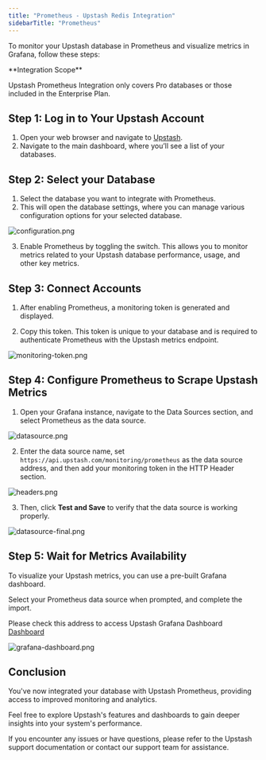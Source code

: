 ```yaml
---
title: "Prometheus - Upstash Redis Integration"
sidebarTitle: "Prometheus"
---
```


To monitor your Upstash database in Prometheus and visualize metrics in Grafana, follow these steps:

<Check >
**Integration Scope**

Upstash Prometheus Integration only covers Pro databases or those included in the Enterprise Plan.

</Check>

## **Step 1: Log in to Your Upstash Account**

1. Open your web browser and navigate to [Upstash](https://console.upstash.com/).
2. Navigate to the main dashboard, where you’ll see a list of your databases.

## **Step 2: Select your Database**

1. Select the database you want to integrate with Prometheus.
2. This will open the database settings, where you can manage various configuration options for your selected database.

![configuration.png](/img/prometheus/configuration.png)

3. Enable Prometheus by toggling the switch. This allows you to monitor metrics related to your Upstash database performance, usage, and other key metrics.

## **Step 3: Connect Accounts**

1. After enabling Prometheus, a monitoring token is generated and displayed.

2. Copy this token. This token is unique to your database and is required to authenticate Prometheus with the Upstash metrics endpoint.

![monitoring-token.png](/img/prometheus/monitoring-token.png)

## **Step 4: Configure Prometheus to Scrape Upstash Metrics**

1. Open your Grafana instance, navigate to the Data Sources section, and select Prometheus as the data source.

![datasource.png](/img/prometheus/datasoure.png)

2. Enter the data source name, set `https://api.upstash.com/monitoring/prometheus` as the data source address, and then add your monitoring token in the HTTP Header section.

![headers.png](/img/prometheus/headers.png)

3. Then, click <b>Test and Save</b> to verify that the data source is working properly.

![datasource-final.png](/img/prometheus/datasource-final.png)

## **Step 5: Wait for Metrics Availability**

To visualize your Upstash metrics, you can use a pre-built Grafana dashboard.

Select your Prometheus data source when prompted, and complete the import.

Please check this address to access Upstash Grafana Dashboard <a href="https://grafana.com/grafana/dashboards/22257-upstash-redis-dashboard/"> Dashboard </a>

![grafana-dashboard.png](/img/prometheus/grafana-dashboard.png)

## **Conclusion**

You've now integrated your database with Upstash Prometheus, providing access to improved monitoring and analytics.

Feel free to explore Upstash's features and dashboards to gain deeper insights into your system's performance.

If you encounter any issues or have questions, please refer to the Upstash support documentation or contact our support team for assistance.

